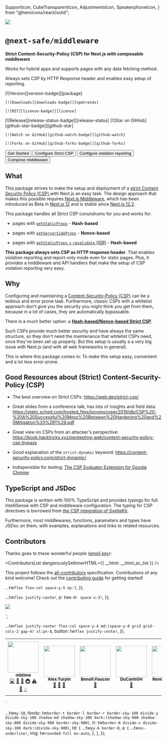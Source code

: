   SupportIcon,
  CubeTransparentIcon,
  AdjustmentsIcon,
  SpeakerphoneIcon,
} from "@heroicons/react/solid";

<Head>
  <title>{packageName}</title>
</Head>

<HeaderContainer>
  <div css={tw`flex-none`}>
    <Image
      width={75}
      height={75}
      src="https://user-images.githubusercontent.com/52962482/177227813-b15198ca-2c36-4ba3-afec-efeb581a19a1.png"
    />
  </div>

# `@next-safe/middleware`

**Strict Content-Security-Policy (CSP) for Next.js with composable middleware**

Works for hybrid apps and supports pages with any data fetching method.

Always sets CSP by HTTP Response header and enables easy setup of reporting.

</HeaderContainer>

<BadgesContainer>
  <BadgesRow>
    [![Version][version-badge]][package]

    [![Downloads][downloads-badge]][npmtrends]

    [![MIT][license-badge]][license]

  </BadgesRow>
  <BadgesRow>
    [![Release][release-status-badge]][release-status]
  </BadgesRow>
  <BadgesRow dangerouslySetInnerHTML={{ __html: __html_ac_badge }} />
  <BadgesRow>
    [![Star on GitHub][github-star-badge]][github-star]

    [![Watch on GitHub][github-watch-badge]][github-watch]

    [![Forks on GitHub][github-forks-badge]][github-forks]

  </BadgesRow>
</BadgesContainer>

[package]: https://npmjs.com/package/@next-safe/middleware
[version-badge]: https://img.shields.io/npm/v/@next-safe/middleware.svg?style=flat-square
[npmtrends]: https://www.npmtrends.com/@next-safe/middleware
[downloads-badge]: https://img.shields.io/npm/dm/next-safe.svg?style=flat-square
[license]: https://github.com/nibtime/next-safe-middleware/blob/main/LICENSE
[license-badge]: https://img.shields.io/github/license/nibtime/next-safe-middleware?style=flat-square
[release-status]: https://github.com/nibtime/next-safe-middleware/actions/workflows/release.yml
[release-status-badge]: https://img.shields.io/github/workflow/status/nibtime/next-safe-middleware/Release?style=flat-square&label=release
[github-watch]: https://github.com/nibtime/next-safe-middleware/watchers
[github-watch-badge]: https://img.shields.io/github/watchers/nibtime/next-safe-middleware.svg?style=social
[github-star]: https://github.com/nibtime/next-safe-middleware/stargazers
[github-star-badge]: https://img.shields.io/github/stars/nibtime/next-safe-middleware.svg?style=social
[github-forks]: https://github.com/nibtime/next-safe-middleware/network/members
[github-forks-badge]: https://img.shields.io/github/forks/nibtime/next-safe-middleware.svg?style=social

<ButtonContainer>
  <Link href="/getting-started">
    <Button Icon={SupportIcon}>Get Started</Button>
  </Link>
  <Link href="/guides/strict-csp-configuration">
    <Button Icon={AdjustmentsIcon}>Configure Strict CSP</Button>
  </Link>
  <Link href="/guides/csp-violation-reporting">
    <Button Icon={SpeakerphoneIcon}>Configure violation reporting</Button>
  </Link>
  <Link href="/guides/compose-middleware">
    <Button Icon={CubeTransparentIcon}>Compose middleware</Button>
  </Link>
</ButtonContainer>

## What

This package strives to make the setup and deployment of a [strict Content Security Policy (CSP)
](https://web.dev/strict-csp/) with Next.js an easy task. The design approach that makes this possible requires [Next.js Middleware](https://nextjs.org/docs/advanced-features/middleware), which has been introduced as Beta in [Next.js 12](https://nextjs.org/blog/next-12) and is stable since [Next.js 12.2](https://nextjs.org/blog/next-12-2).

This package handles all Strict CSP conundrums for you and works for:

- pages with [`getStaticProps`](https://nextjs.org/docs/basic-features/data-fetching/get-static-props) - **Hash-based**

- pages with [`getServerSideProps`](https://nextjs.org/docs/basic-features/data-fetching/get-server-side-props) - **Nonce-based**

- pages with [`getStaticProps` + `revalidate` (ISR)](https://vercel.com/docs/concepts/next.js/incremental-static-regeneration) - **Hash-based**

**This package always sets CSP as HTTP response header**. That enables violation reporting and report-only mode even for static pages. Plus, it provides a middleware and API handlers that make the setup of CSP violation reporting very easy.

## Why

Configuring and maintaining a [Content-Security-Policy (CSP)](https://developer.mozilla.org/en-US/docs/Web/HTTP/CSP) can be a tedious and error prone task. Furthermore, classic CSPs with a whitelist approach don't give you the security you might think you get from them, because in a lot of cases, they are automatically bypassable.

There is a much better option: a [**Hash-based/Nonce-based Strict CSP**](https://web.dev/strict-csp/).

Such CSPs provide much better security and have always the same structure, so they don't need the maintenance that whitelist CSPs need, once they've been set up properly. But this setup is usually a a very big issue with Next.js (and with all web frameworks in general).

This is where this package comes in: To make this setup easy, convenient and a lot less error-prone.

## Good Resources about (Strict) Content-Security-Policy (CSP)

- The best overview on Strict CSPs: https://web.dev/strict-csp/

- Great slides from a conference talk, has lots of insights and field data: https://static.sched.com/hosted_files/locomocosec2019/db/CSP%20-%20A%20Successful%20Mess%20Between%20Hardening%20and%20Mitigation%20%281%29.pdf

- Great view on CSPs from an attacker's perspective: https://book.hacktricks.xyz/pentesting-web/content-security-policy-csp-bypass

- Good explanation of the `strict-dynamic` keyword: https://content-security-policy.com/strict-dynamic/

- Indispensible for testing: [The CSP Evaluator Extension for Google Chrome](https://chrome.google.com/webstore/detail/csp-evaluator/fjohamlofnakbnbfjkohkbdigoodcejf?hl=de)

## TypeScript and JSDoc

This package is written with 100% TypeScript and provides typings for full IntelliSense with CSP and middleware configuration. The typing for CSP directives is borrowed from [the CSP integration of SvelteKit](https://kit.svelte.dev/docs/types#additional-types-cspdirectives).

Furthermore, most middlewares, functions, parameters and types have JSDoc on them, with examples, explanations and links to related resources.

## Contributors

Thanks goes to these wonderful people ([emoji key](https://allcontributors.org/docs/en/emoji-key)):

<ContributorsList dangerouslySetInnerHTML={{ __html: __html_ac_list }} />

This project follows the [all-contributors](https://github.com/all-contributors/all-contributors) specification. Contributions of any kind welcome! Check out the [contributing guide](/CONTRIBUTING) for getting started!


  ...tw`flex flex-col space-y-5 my-7`,
});

  ...tw`flex justify-center`,
  p: tw`m-0! space-x-3!`,
});

<!-- ALL-CONTRIBUTORS-BADGE:START - Do not remove or modify this section -->
<p><a href="#contributors"><img src="https://img.shields.io/badge/all_contributors-2-orange.svg?style=flat-square"></img></a></p>
<!-- ALL-CONTRIBUTORS-BADGE:END -->
`;

  ...tw`flex justify-center flex-col space-y-4 md:(space-y-0 grid grid-cols-2 gap-4) xl:px-8`,
  button: tw`flex justify-center`,
});

<!-- ALL-CONTRIBUTORS-LIST:START - Do not remove or modify this section -->
<!-- prettier-ignore-start -->
<!-- markdownlint-disable -->
<table>
  <tr>
    <td align="center"><a href="https://github.com/nibtime"><img src="https://avatars.githubusercontent.com/u/52962482?v=4?s=100" width="100px;" alt=""/><br /><sub><b>nibtime</b></sub></a><br /><a href="https://github.com/nibtime/next-safe-middleware/commits?author=nibtime" title="Code">💻</a> <a href="https://github.com/nibtime/next-safe-middleware/issues?q=author%3Anibtime" title="Bug reports">🐛</a> <a href="https://github.com/nibtime/next-safe-middleware/commits?author=nibtime" title="Documentation">📖</a> <a href="#infra-nibtime" title="Infrastructure (Hosting, Build-Tools, etc)">🚇</a> <a href="https://github.com/nibtime/next-safe-middleware/commits?author=nibtime" title="Tests">⚠️</a> <a href="#ideas-nibtime" title="Ideas, Planning, & Feedback">🤔</a> <a href="#example-nibtime" title="Examples">💡</a></td>
    <td align="center"><a href="https://github.com/alexturpin"><img src="https://avatars.githubusercontent.com/u/134339?v=4?s=100" width="100px;" alt=""/><br /><sub><b>Alex Turpin</b></sub></a><br /><a href="https://github.com/nibtime/next-safe-middleware/issues?q=author%3Aalexturpin" title="Bug reports">🐛</a> <a href="https://github.com/nibtime/next-safe-middleware/commits?author=alexturpin" title="Documentation">📖</a> <a href="#ideas-alexturpin" title="Ideas, Planning, & Feedback">🤔</a></td>
    <td align="center"><a href="https://github.com/Neki"><img src="https://avatars.githubusercontent.com/u/2143664?v=4?s=100" width="100px;" alt=""/><br /><sub><b>Benoît Faucon</b></sub></a><br /><a href="https://github.com/nibtime/next-safe-middleware/issues?q=author%3Aneki" title="Bug reports">🐛</a></td>
    <td align="center"><a href="https://github.com/DuCanhGH"><img src="https://avatars.githubusercontent.com/u/75556609?v=4?s=100" width="100px;" alt=""/><br /><sub><b>DuCanhGH</b></sub></a><br /><a href="https://github.com/nibtime/next-safe-middleware/issues?q=author%3ADuCanhGH" title="Bug reports">🐛</a></td>
    <td align="center"><a href="https://uxsd.io/"><img src="https://avatars.githubusercontent.com/u/1551001?v=4?s=100" width="100px;" alt=""/><br /><sub><b>René Schubert</b></sub></a><br /><a href="https://github.com/nibtime/next-safe-middleware/issues?q=author%3Arenet" title="Bug reports">🐛</a></td>
    <td align="center"><a href="http://benhodgson.net"><img src="https://avatars.githubusercontent.com/u/189707?v=4?s=100" width="100px;" alt=""/><br /><sub><b>Ben Hodgson</b></sub></a><br /><a href="https://github.com/nibtime/next-safe-middleware/issues?q=author%3Abenhodgson87" title="Bug reports">🐛</a></td>
    <td align="center"><a href="https://sbw.one"><img src="https://avatars.githubusercontent.com/u/908178?v=4?s=100" width="100px;" alt=""/><br /><sub><b>Stephan Bönnemann-Walenta</b></sub></a><br /><a href="https://github.com/nibtime/next-safe-middleware/commits?author=boennemann" title="Code">💻</a></td>
    <td align="center"><a href="https://cian.ru/"><img src="https://avatars.githubusercontent.com/u/2459175?v=4?s=100" width="100px;" alt=""/><br /><sub><b>Shamil Yakupov</b></sub></a><br /><a href="https://github.com/nibtime/next-safe-middleware/issues?q=author%3AShamilik" title="Bug reports">🐛</a></td>
  </tr>
</table>

<!-- markdownlint-restore -->
<!-- prettier-ignore-end -->

<!-- ALL-CONTRIBUTORS-LIST:END -->
`

  ...tw`my-10`,
  tbody: tw`border-t border-l border-r border-sky-100 divide-y divide-sky-100 shadow-md shadow-sky-100 dark:(shadow-sky-800 shadow-sky-800 divide-sky-900 border-sky-900)`,
  tr: tw`border-0 divide-x divide-sky-100 dark:(divide-sky-900)`,
  td: {
    ...tw`py-6 border-0`,
    a: {
      ...tw`no-underline!`,
      img: tw`rounded-full mx-auto`,
    },
  },
});
